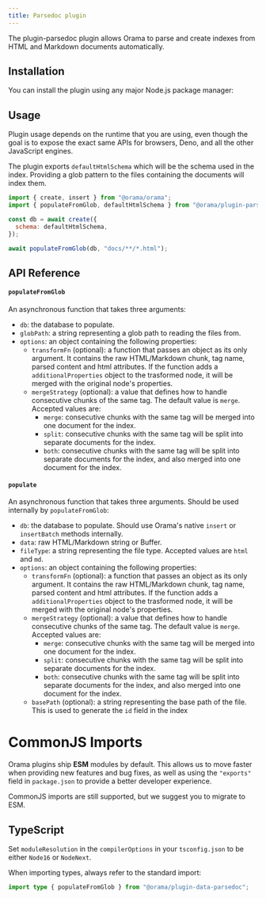 ```yaml
---
title: Parsedoc plugin
---
```


The plugin-parsedoc plugin allows Orama to parse and create indexes from HTML and Markdown documents automatically.

## Installation

You can install the plugin using any major Node.js package manager:

<Install pkg="@orama/plugin-parsedoc" />

## Usage

Plugin usage depends on the runtime that you are using, even though the goal is to expose the exact same APIs for browsers, Deno, and all the other JavaScript engines.

The plugin exports `defaultHtmlSchema` which will be the schema used in the index. Providing a glob pattern to the files containing the documents will index them.

```javascript copy
import { create, insert } from "@orama/orama";
import { populateFromGlob, defaultHtmlSchema } from "@orama/plugin-parsedoc";

const db = await create({
  schema: defaultHtmlSchema,
});

await populateFromGlob(db, "docs/**/*.html");
```

## API Reference

#### `populateFromGlob`

An asynchronous function that takes three arguments:

- `db`: the database to populate.
- `globPath`: a string representing a glob path to reading the files from.
- `options`: an object containing the following properties:
  - `transformFn` (optional): a function that passes an object as its only argument. It contains the raw HTML/Markdown chunk, tag name, parsed content and html attributes.
    If the function adds a `additionalProperties` object to the trasformed node, it will be merged with the original node's properties.
  - `mergeStrategy` (optional): a value that defines how to handle consecutive chunks of the same tag. The default value is `merge`. Accepted values are:
    - `merge`: consecutive chunks with the same tag will be merged into one document for the index.
    - `split`: consecutive chunks with the same tag will be split into separate documents for the index.
    - `both`: consecutive chunks with the same tag will be split into separate documents for the index, and also merged into one document for the index.

#### `populate`

An asynchronous function that takes three arguments. Should be used internally by `populateFromGlob`:

- `db`: the database to populate. Should use Orama's native `insert` or `insertBatch` methods internally.
- `data`: raw HTML/Markdown string or Buffer.
- `fileType`: a string representing the file type. Accepted values are `html` and `md`.
- `options`: an object containing the following properties:
  - `transformFn` (optional): a function that passes an object as its only argument. It contains the raw HTML/Markdown chunk, tag name, parsed content and html attributes.
    If the function adds a `additionalProperties` object to the trasformed node, it will be merged with the original node's properties.
  - `mergeStrategy` (optional): a value that defines how to handle consecutive chunks of the same tag. The default value is `merge`. Accepted values are:
    - `merge`: consecutive chunks with the same tag will be merged into one document for the index.
    - `split`: consecutive chunks with the same tag will be split into separate documents for the index.
    - `both`: consecutive chunks with the same tag will be split into separate documents for the index, and also merged into one document for the index.
  - `basePath` (optional): a string representing the base path of the file. This is used to generate the `id` field in the index

# CommonJS Imports

Orama plugins ship **ESM** modules by default. This allows us to move faster when providing new features and bug fixes, as well as using the `"exports"` field in `package.json` to provide a better developer experience.

CommonJS imports are still supported, but we suggest you to migrate to ESM.

## TypeScript

Set `moduleResolution` in the `compilerOptions` in your `tsconfig.json` to be either `Node16` or `NodeNext`.

When importing types, always refer to the standard import:

```ts copy
import type { populateFromGlob } from "@orama/plugin-data-parsedoc";
```

